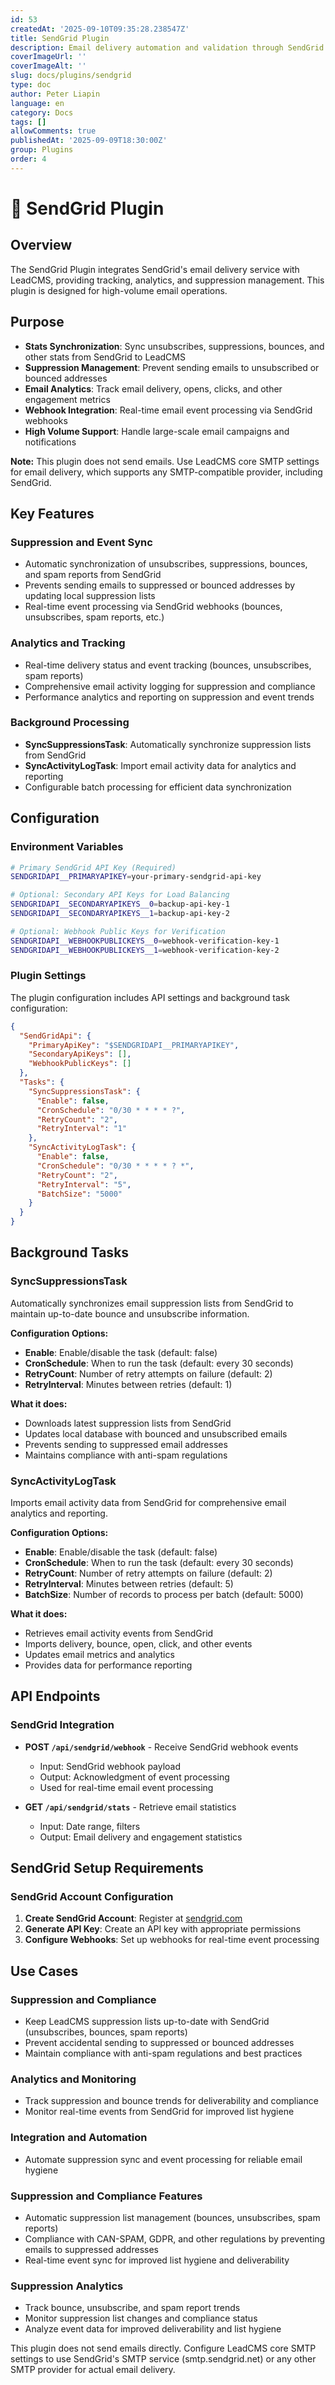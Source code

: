 ```yaml
---
id: 53
createdAt: '2025-09-10T09:35:28.238547Z'
title: SendGrid Plugin
description: Email delivery automation and validation through SendGrid's cloud platform.
coverImageUrl: ''
coverImageAlt: ''
slug: docs/plugins/sendgrid
type: doc
author: Peter Liapin
language: en
category: Docs
tags: []
allowComments: true
publishedAt: '2025-09-09T18:30:00Z'
group: Plugins
order: 4
---
```


# 📧 SendGrid Plugin

## Overview

The SendGrid Plugin integrates SendGrid's email delivery service with LeadCMS, providing tracking, analytics, and suppression management. This plugin is designed for high-volume email operations.

## Purpose

- **Stats Synchronization**: Sync unsubscribes, suppressions, bounces, and other stats from SendGrid to LeadCMS
- **Suppression Management**: Prevent sending emails to unsubscribed or bounced addresses
- **Email Analytics**: Track email delivery, opens, clicks, and other engagement metrics
- **Webhook Integration**: Real-time email event processing via SendGrid webhooks
- **High Volume Support**: Handle large-scale email campaigns and notifications

**Note:** This plugin does not send emails. Use LeadCMS core SMTP settings for email delivery, which supports any SMTP-compatible provider, including SendGrid.

## Key Features

### Suppression and Event Sync
- Automatic synchronization of unsubscribes, suppressions, bounces, and spam reports from SendGrid
- Prevents sending emails to suppressed or bounced addresses by updating local suppression lists
- Real-time event processing via SendGrid webhooks (bounces, unsubscribes, spam reports, etc.)

### Analytics and Tracking
- Real-time delivery status and event tracking (bounces, unsubscribes, spam reports)
- Comprehensive email activity logging for suppression and compliance
- Performance analytics and reporting on suppression and event trends

### Background Processing
- **SyncSuppressionsTask**: Automatically synchronize suppression lists from SendGrid
- **SyncActivityLogTask**: Import email activity data for analytics and reporting
- Configurable batch processing for efficient data synchronization

## Configuration

### Environment Variables

```bash
# Primary SendGrid API Key (Required)
SENDGRIDAPI__PRIMARYAPIKEY=your-primary-sendgrid-api-key

# Optional: Secondary API Keys for Load Balancing
SENDGRIDAPI__SECONDARYAPIKEYS__0=backup-api-key-1
SENDGRIDAPI__SECONDARYAPIKEYS__1=backup-api-key-2

# Optional: Webhook Public Keys for Verification
SENDGRIDAPI__WEBHOOKPUBLICKEYS__0=webhook-verification-key-1
SENDGRIDAPI__WEBHOOKPUBLICKEYS__1=webhook-verification-key-2
```

### Plugin Settings

The plugin configuration includes API settings and background task configuration:

```json
{
  "SendGridApi": {
    "PrimaryApiKey": "$SENDGRIDAPI__PRIMARYAPIKEY",
    "SecondaryApiKeys": [],
    "WebhookPublicKeys": []
  },
  "Tasks": {
    "SyncSuppressionsTask": {
      "Enable": false,
      "CronSchedule": "0/30 * * * * ?",
      "RetryCount": "2",
      "RetryInterval": "1"
    },
    "SyncActivityLogTask": {
      "Enable": false,
      "CronSchedule": "0/30 * * * * ? *",
      "RetryCount": "2",
      "RetryInterval": "5",
      "BatchSize": "5000"
    }
  }
}
```

## Background Tasks

### SyncSuppressionsTask

Automatically synchronizes email suppression lists from SendGrid to maintain up-to-date bounce and unsubscribe information.

**Configuration Options:**
- **Enable**: Enable/disable the task (default: false)
- **CronSchedule**: When to run the task (default: every 30 seconds)
- **RetryCount**: Number of retry attempts on failure (default: 2)
- **RetryInterval**: Minutes between retries (default: 1)

**What it does:**
- Downloads latest suppression lists from SendGrid
- Updates local database with bounced and unsubscribed emails
- Prevents sending to suppressed email addresses
- Maintains compliance with anti-spam regulations

### SyncActivityLogTask

Imports email activity data from SendGrid for comprehensive email analytics and reporting.

**Configuration Options:**
- **Enable**: Enable/disable the task (default: false)
- **CronSchedule**: When to run the task (default: every 30 seconds)
- **RetryCount**: Number of retry attempts on failure (default: 2)
- **RetryInterval**: Minutes between retries (default: 5)
- **BatchSize**: Number of records to process per batch (default: 5000)

**What it does:**
- Retrieves email activity events from SendGrid
- Imports delivery, bounce, open, click, and other events
- Updates email metrics and analytics
- Provides data for performance reporting

## API Endpoints

### SendGrid Integration

- **POST `/api/sendgrid/webhook`** - Receive SendGrid webhook events
  - Input: SendGrid webhook payload
  - Output: Acknowledgment of event processing
  - Used for real-time email event processing

- **GET `/api/sendgrid/stats`** - Retrieve email statistics
  - Input: Date range, filters
  - Output: Email delivery and engagement statistics

## SendGrid Setup Requirements

### SendGrid Account Configuration

1. **Create SendGrid Account**: Register at [sendgrid.com](https://sendgrid.com)
2. **Generate API Key**: Create an API key with appropriate permissions
3. **Configure Webhooks**: Set up webhooks for real-time event processing

## Use Cases

### Suppression and Compliance
- Keep LeadCMS suppression lists up-to-date with SendGrid (unsubscribes, bounces, spam reports)
- Prevent accidental sending to suppressed or bounced addresses
- Maintain compliance with anti-spam regulations and best practices

### Analytics and Monitoring
- Track suppression and bounce trends for deliverability and compliance
- Monitor real-time events from SendGrid for improved list hygiene

### Integration and Automation
- Automate suppression sync and event processing for reliable email hygiene

### Suppression and Compliance Features
- Automatic suppression list management (bounces, unsubscribes, spam reports)
- Compliance with CAN-SPAM, GDPR, and other regulations by preventing emails to suppressed addresses
- Real-time event sync for improved list hygiene and deliverability

### Suppression Analytics
- Track bounce, unsubscribe, and spam report trends
- Monitor suppression list changes and compliance status
- Analyze event data for improved deliverability and list hygiene

<Callout type="warning" title="Email Sending Configuration">
This plugin does not send emails directly. Configure LeadCMS core SMTP settings to use SendGrid's SMTP service (smtp.sendgrid.net) or any other SMTP provider for actual email delivery.
</Callout>
